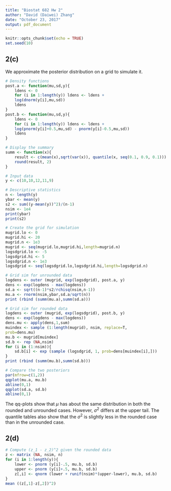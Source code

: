 ```yaml
---
title: "Biostat 682 Hw 2"
author: "David (Daiwei) Zhang"
date: "October 23, 2017"
output: pdf_document
---
```


```r
knitr::opts_chunk$set(echo = TRUE)
set.seed(10)
```

## 2(c)

We approximate the posterior distribution on a grid to simulate it.
```r
# Density functions
post.a <- function(mu,sd,y){
    ldens <- 0
    for (i in 1:length(y)) ldens <- ldens +
    log(dnorm(y[i],mu,sd))
    ldens
}
post.b <- function(mu,sd,y){
    ldens <- 0
    for (i in 1:length(y)) ldens <- ldens +
    log(pnorm(y[i]+0.5,mu,sd) - pnorm(y[i]-0.5,mu,sd))
    ldens
}

# Display the summary
summ <- function(x){
    result <- c(mean(x),sqrt(var(x)), quantile(x, seq(0.1, 0.9, 0.1)))
    round(result, 2)
}

# Input data
y <- c(10,10,12,11,9)

# Descriptive statistics
n <- length(y)
ybar <- mean(y)
s2 <- sum((y-mean(y))^2)/(n-1)
nsim <- 1e4
print(ybar)
print(s2)

# Create the grid for simulation
mugrid.lo <- 0
mugrid.hi <- 20
mugrid.n <- 1e3
mugrid <- seq(mugrid.lo,mugrid.hi,length=mugrid.n)
logsdgrid.lo <- -5
logsdgrid.hi <- 5
logsdgrid.n <- 1e3
logsdgrid <- seq(logsdgrid.lo,logsdgrid.hi,length=logsdgrid.n)

# Grid sim for unrounded data
logdens <- outer (mugrid, exp(logsdgrid), post.a, y)
dens <- exp(logdens - max(logdens))
sd.a <- sqrt((n-1)*s2/rchisq(nsim,n-1))
mu.a <- rnorm(nsim,ybar,sd.a/sqrt(n))
print (rbind (summ(mu.a),summ(sd.a)))

# Grid sim for rounded data
logdens <- outer (mugrid, exp(logsdgrid), post.b, y)
dens <- exp(logdens - max(logdens))
dens.mu <- apply(dens,1,sum)
muindex <- sample (1:length(mugrid), nsim, replace=T,
prob=dens.mu)
mu.b <- mugrid[muindex]
sd.b <- rep (NA,nsim)
for (i in (1:nsim)){
    sd.b[i] <- exp (sample (logsdgrid, 1, prob=dens[muindex[i],]))
}
print (rbind (summ(mu.b),summ(sd.b)))

# Compare the two posteriors
par(mfrow=c(1,2))
qqplot(mu.a, mu.b)
abline(0,1)
qqplot(sd.a, sd.b)
abline(0,1)
```

The qq-plots show that $\mu$ has about the same distribution in both the rounded and unrounded cases.
However, $\sigma^2$ differs at the upper tail.
The quantile tables also show that the $\sigma^2$ is slightly less in the rounded case than in the unrounded case.

## 2(d)

```r
# Compute (z_1 - z_2)^2 given the rounded data
z <- matrix (NA, nsim, n)
for (i in 1:length(y)){
    lower <- pnorm (y[i]-.5, mu.b, sd.b)
    upper <- pnorm (y[i]+.5, mu.b, sd.b)
    z[,i] <- qnorm (lower + runif(nsim)*(upper-lower), mu.b, sd.b)
}
mean ((z[,1]-z[,2])^2)
```